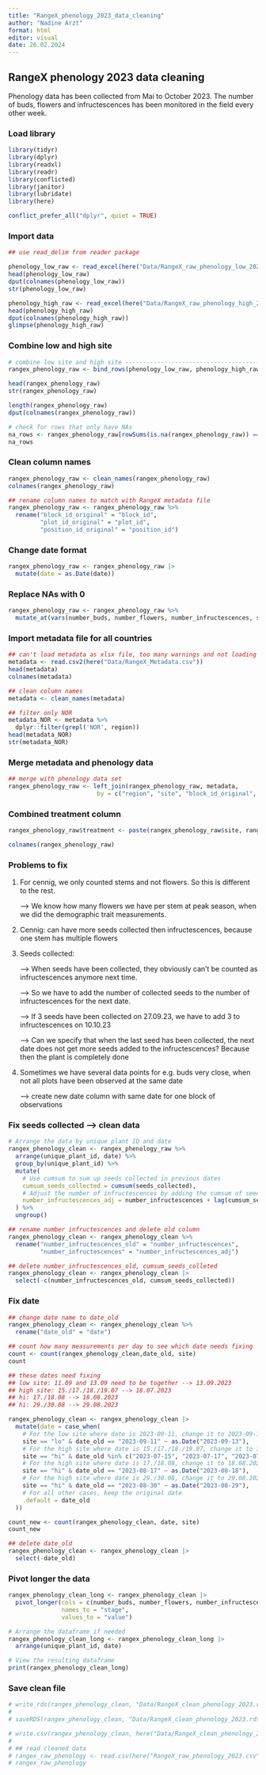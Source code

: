 ```yaml
---
title: "RangeX_phenology_2023_data_cleaning"
author: "Nadine Arzt"
format: html
editor: visual
date: 26.02.2024
---
```


## RangeX phenology 2023 data cleaning

Phenology data has been collected from Mai to October 2023. The number of buds, flowers and infructescences has been monitored in the field every other week.

### Load library

```r
library(tidyr)
library(dplyr)
library(readxl)
library(readr)
library(conflicted)
library(janitor)
library(lubridate)
library(here)

conflict_prefer_all("dplyr", quiet = TRUE)
```

### Import data

```r
## use read_delim from reader package

phenology_low_raw <- read_excel(here("Data/RangeX_raw_phenology_low_2023.xlsx"),sheet = 2)
head(phenology_low_raw)
dput(colnames(phenology_low_raw))
str(phenology_low_raw)

phenology_high_raw <- read_excel(here("Data/RangeX_raw_phenology_high_2023.xlsx"), sheet = 2)
head(phenology_high_raw)
dput(colnames(phenology_high_raw))
glimpse(phenology_high_raw)
```

### Combine low and high site

```r
# combine low site and high site ----------------------------------------------
rangex_phenology_raw <- bind_rows(phenology_low_raw, phenology_high_raw)

head(rangex_phenology_raw)
str(rangex_phenology_raw)

length(rangex_phenology_raw)
dput(colnames(rangex_phenology_raw))

# check for rows that only have NAs
na_rows <- rangex_phenology_raw[rowSums(is.na(rangex_phenology_raw)) == ncol(rangex_phenology_raw), ]
na_rows
```

### Clean column names

```r
rangex_phenology_raw <- clean_names(rangex_phenology_raw)
colnames(rangex_phenology_raw)

## rename column names to match with RangeX metadata file
rangex_phenology_raw <- rangex_phenology_raw %>%
  rename("block_id_original" = "block_id",
         "plot_id_original" = "plot_id",
         "position_id_original" = "position_id")
```

### Change date format

```r
rangex_phenology_raw <- rangex_phenology_raw |> 
  mutate(date = as.Date(date))
```

### Replace NAs with 0

```r
rangex_phenology_raw <- rangex_phenology_raw %>%
  mutate_at(vars(number_buds, number_flowers, number_infructescences, seeds_collected), ~replace(., is.na(.), 0))
```

### Import metadata file for all countries

```r
## can't load metadata as xlsx file, too many warnings and not loading correct
metadata <- read.csv2(here("Data/RangeX_Metadata.csv"))
head(metadata)
colnames(metadata)

## clean column names
metadata <- clean_names(metadata)

## filter only NOR
metadata_NOR <- metadata %>%
  dplyr::filter(grepl('NOR', region))
head(metadata_NOR)
str(metadata_NOR)

```

### Merge metadata and phenology data

```r
## merge with phenology data set
rangex_phenology_raw <- left_join(rangex_phenology_raw, metadata,
                         by = c("region", "site", "block_id_original", "plot_id_original", "position_id_original", "species"))
```

### Combined treatment column

```r
rangex_phenology_raw$treatment <- paste(rangex_phenology_raw$site, rangex_phenology_raw$treat_warming, rangex_phenology_raw$treat_competition, sep = "_")

colnames(rangex_phenology_raw)
```

### Problems to fix

1.  For cennig, we only counted stems and not flowers. So this is different to the rest.

    --\> We know how many flowers we have per stem at peak season, when we did the demographic trait measurements.

2.  Cennig: can have more seeds collected then infructescences, because one stem has multiple flowers

3.  Seeds collected:

    --\> When seeds have been collected, they obviously can't be counted as infructescences anymore next time.

    --\> So we have to add the number of collected seeds to the number of infructescences for the next date.

    --\> If 3 seeds have been collected on 27.09.23, we have to add 3 to infructescences on 10.10.23

    --\> Can we specify that when the last seed has been collected, the next date does not get more seeds added to the infructescences? Because then the plant is completely done

4.  Sometimes we have several data points for e.g. buds very close, when not all plots have been observed at the same date

    --\> create new date column with same date for one block of observations

### Fix seeds collected –\> clean data

```r
# Arrange the data by unique plant ID and date
rangex_phenology_clean <- rangex_phenology_raw %>%
  arrange(unique_plant_id, date) %>%
  group_by(unique_plant_id) %>%
  mutate(
    # Use cumsum to sum up seeds collected in previous dates
    cumsum_seeds_collected = cumsum(seeds_collected),
    # Adjust the number of infructescences by adding the cumsum of seeds collected
    number_infructescences_adj = number_infructescences + lag(cumsum_seeds_collected, default = 0)
  ) %>%
  ungroup()

## rename number infructescences and delete old column
rangex_phenology_clean <- rangex_phenology_clean %>%
  rename("number_infructescences_old" = "number_infructescences",
         "number_infructescences" = "number_infructescences_adj")

## delete number_infructescences_old, cumsum_seeds_colleted
rangex_phenology_clean <- rangex_phenology_clean |> 
  select(-c(number_infructescences_old, cumsum_seeds_collected))
```

### Fix date

```r
## change date name to date_old
rangex_phenology_clean <- rangex_phenology_clean %>%
  rename("date_old" = "date")

## count how many measurements per day to see which date needs fixing
count <- count(rangex_phenology_clean,date_old, site)
count

## these dates need fixing
## low site: 11.09 and 13.09 need to be together --> 13.09.2023
## high site: 15./17./18./19.07 --> 18.07.2023
## hi: 17./18.08 --> 18.08.2023
## hi: 29./30.08 --> 29.08.2023

rangex_phenology_clean <- rangex_phenology_clean |> 
  mutate(date = case_when(
    # For the low site where date is 2023-09-11, change it to 2023-09-13
    site == "lo" & date_old == "2023-09-11" ~ as.Date("2023-09-13"),
    # For the high site where date is 15./17./18./19.07, change it to 18.07.2023
    site == "hi" & date_old %in% c("2023-07-15", "2023-07-17", "2023-07-19") ~ as.Date("2023-07-18"),
    # For the high site where date is 17./18.08, change it to 18.08.2023
    site == "hi" & date_old == "2023-08-17" ~ as.Date("2023-08-18"),
    # For the high site where date is 29./30.08, change it to 29.08.2023
    site == "hi" & date_old == "2023-08-30" ~ as.Date("2023-08-29"),
    # For all other cases, keep the original date
    .default = date_old
  ))

count_new <- count(rangex_phenology_clean, date, site)
count_new

## delete date_old
rangex_phenology_clean <- rangex_phenology_clean |> 
  select(-date_old)

```

### Pivot longer the data

```r
rangex_phenology_clean_long <- rangex_phenology_clean |> 
  pivot_longer(cols = c(number_buds, number_flowers, number_infructescences, seeds_collected),
               names_to = "stage",
               values_to = "value")

# Arrange the dataframe if needed
rangex_phenology_clean_long <- rangex_phenology_clean_long |> 
  arrange(unique_plant_id, date)

# View the resulting dataframe
print(rangex_phenology_clean_long)

```

### Save clean file

```r
# write_rds(rangex_phenology_clean, "Data/RangeX_clean_phenology_2023.rds")
# 
# saveRDS(rangex_phenology_clean, "Data/RangeX_clean_phenology_2023.rds")
```

```r
# write.csv(rangex_phenology_clean, here("Data/RangeX_clean_phenology_2023.csv"), row.names = FALSE)
# 
# ## read cleaned data
# rangex_raw_phenology <- read.csv(here("RangeX_raw_phenology_2023.csv"))
# rangex_raw_phenology
```
